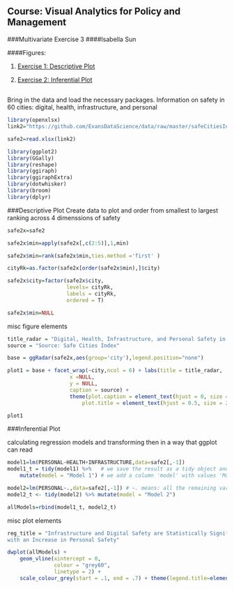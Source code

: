 ## Course: Visual Analytics for Policy and Management
###Multivariate Exercise 3
####Isabella Sun


####Figures:

1. [Exercise 1: Descriptive Plot](#ex1)

2. [Exercise 2: Inferential Plot](#ex2)

##
Bring in the data and load the necessary packages. Information on safety in 60 cities: digital, health, infrastructure, and personal

```r
library(openxlsx)
link2="https://github.com/EvansDataScience/data/raw/master/safeCitiesIndex.xlsx"

safe2=read.xlsx(link2)

library(ggplot2)
library(GGally)
library(reshape)
library(ggiraph)
library(ggiraphExtra)
library(dotwhisker)
library(broom)
library(dplyr)
```

###Descriptive Plot
Create data to plot and order from smallest to largest ranking across 4 dimenssions of safety
```r
safe2x=safe2

safe2x$min=apply(safe2x[,c(2:5)],1,min)

safe2x$min=rank(safe2x$min,ties.method ='first' )

cityRk=as.factor(safe2x[order(safe2x$min),]$city)

safe2x$city=factor(safe2x$city,
                   levels= cityRk,
                   labels = cityRk,
                   ordered = T)

safe2x$min=NULL
```

misc figure elements
```r
title_radar = "Digital, Health, Infrastructure, and Personal Safety in 60 Cities"
source = "Source: Safe Cities Index"
```
<a id='ex1'></a>
```r
base = ggRadar(safe2x,aes(group='city'),legend.position="none") 

plot1 = base + facet_wrap(~city,ncol = 6) + labs(title = title_radar,
                    x =NULL, 
                    y = NULL,
                    caption = source) + 
                    theme(plot.caption = element_text(hjust = 0, size = 20),
                        plot.title = element_text(hjust = 0.5, size = 20))

plot1 
```

###Inferential Plot

calculating regression models and transforming then in a way that ggplot can read
```r
model1=lm(PERSONAL~HEALTH+INFRASTRUCTURE,data=safe2[,-1])
model1_t = tidy(model1) %>%   # we save the result as a tidy object and...
    mutate(model = "Model 1") # we add a column 'model' with values 'Model 1'

model2=lm(PERSONAL~.,data=safe2[,-1]) # ~. means: all the remaining variables
model2_t <- tidy(model2) %>% mutate(model = "Model 2")

allModels=rbind(model1_t, model2_t)

```

misc plot elements
```r
reg_title = "Infrastructure and Digital Safety are Statistically Significantly Associated
with an Increase in Personal Safety"

```
<a id='ex2'></a>
```r

dwplot(allModels) + 
    geom_vline(xintercept = 0, 
               colour = "grey60", 
               linetype = 2) +
    scale_colour_grey(start = .1, end = .7) + theme(legend.title=element_blank(),  plot.title = element_text(size = 10)) + labs(title = reg_title, caption = source)

```

